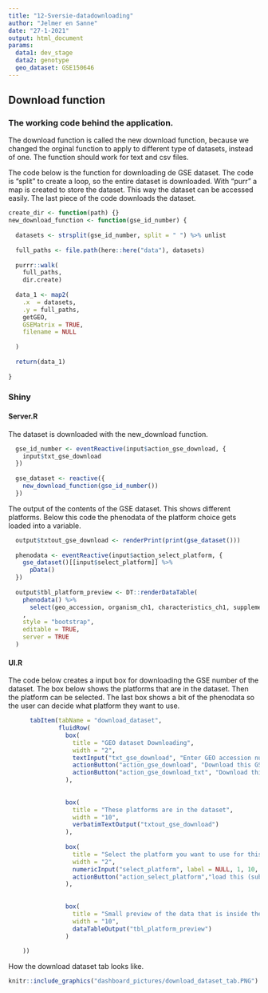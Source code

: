 ```yaml
---
title: "12-Sversie-datadownloading"
author: "Jelmer en Sanne"
date: "27-1-2021"
output: html_document
params:
  data1: dev_stage
  data2: genotype
  geo_dataset: GSE150646
---
```



## Download function
### The working code behind the application. 

The download function is called the new download function, because we changed the orginal function to apply to different type of datasets, instead of one. The function should work for text and csv files. 

The code below is the function for downloading de GSE dataset. The code is "split" to create a loop, so the entire dataset is downloaded. With "purr" a map is created to store the dataset. This way the dataset can be accessed easily. The last piece of the code downloads the dataset. 
```r
create_dir <- function(path) {}
new_download_function <- function(gse_id_number) {
  
  datasets <- strsplit(gse_id_number, split = " ") %>% unlist
  
  full_paths <- file.path(here::here("data"), datasets)
  
  purrr::walk(
    full_paths,
    dir.create)
  
  data_1 <- map2(
    .x  = datasets,
    .y = full_paths,
    getGEO,
    GSEMatrix = TRUE,
    filename = NULL
    
  )
  
  return(data_1)
  
}
``` 

### Shiny
#### Server.R

The dataset is downloaded with the new_download function. 
```r
  gse_id_number <- eventReactive(input$action_gse_download, {
    input$txt_gse_download
  })
  
  gse_dataset <- reactive({
    new_download_function(gse_id_number())
  }) 
```

The output of the contents of the GSE dataset. This shows different platforms. Below this code the phenodata of the platform choice gets loaded into a variable. 
```r
  output$txtout_gse_download <- renderPrint(print(gse_dataset()))
  
  phenodata <- eventReactive(input$action_select_platform, {
    gse_dataset()[[input$select_platform]] %>% 
      pData()
  })    
  
  output$tbl_platform_preview <- DT::renderDataTable(
    phenodata() %>%
      select(geo_accession, organism_ch1, characteristics_ch1, supplementary_file_1)
    ,
    style = "bootstrap",
    editable = TRUE,
    server = TRUE
  )
```

#### UI.R

The code below creates a input box for downloading the GSE number of the dataset. The box below shows the platforms that are in the dataset. Then the platform can be selected. The last box shows a bit of the phenodata so the user can decide what platform they want to use. 
```r
      tabItem(tabName = "download_dataset",
              fluidRow(
                box(
                  title = "GEO dataset Downloading",
                  width = "2",
                  textInput("txt_gse_download", "Enter GEO accession number. Like GSE150646."),
                  actionButton("action_gse_download", "Download this GSE dataset", icon("download", lib = "font-awesome")),
                  actionButton("action_gse_download_txt", "Download this GSE dataset txt", icon("download", lib = "font-awesome"))
                ),
                
               
                box(
                  title = "These platforms are in the dataset",
                  width = "10",
                  verbatimTextOutput("txtout_gse_download")
                ),
         
                box(
                  title = "Select the platform you want to use for this analysis:",
                  width = "2",
                  numericInput("select_platform", label = NULL, 1, 10, 1),
                  actionButton("action_select_platform","load this (sub)dataset", icon("refresh"))
                ),
                
              
                box(
                  title = "Small preview of the data that is inside the platform",
                  width = "10",
                  dataTableOutput("tbl_platform_preview")
                )  
                
    ))
```

How the download dataset tab looks like.
```r
knitr::include_graphics("dashboard_pictures/download_dataset_tab.PNG")
```





